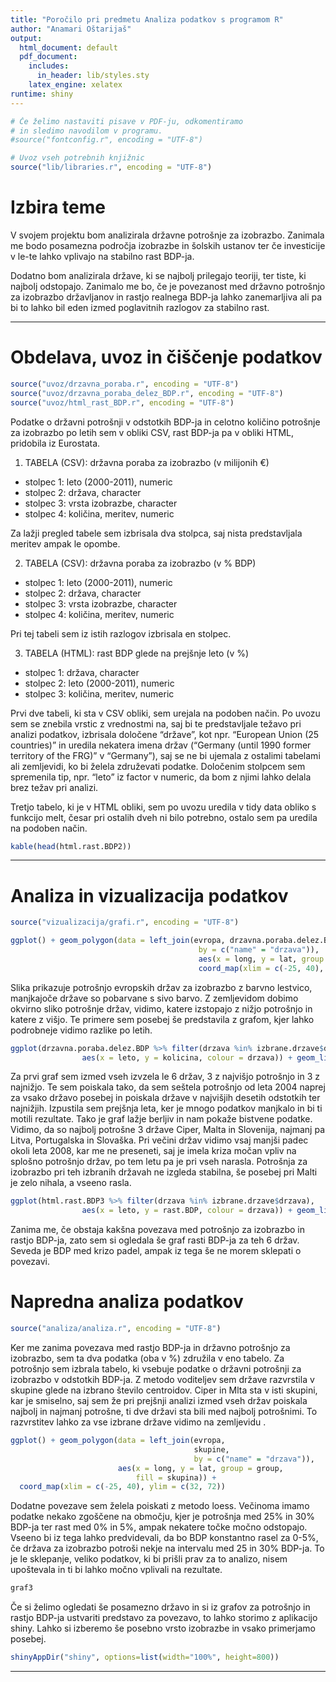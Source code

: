 ```yaml
---
title: "Poročilo pri predmetu Analiza podatkov s programom R"
author: "Anamari Oštarijaš"
output:
  html_document: default
  pdf_document:
    includes:
      in_header: lib/styles.sty
    latex_engine: xelatex
runtime: shiny
---
```


```r
# Če želimo nastaviti pisave v PDF-ju, odkomentiramo
# in sledimo navodilom v programu.
#source("fontconfig.r", encoding = "UTF-8")

# Uvoz vseh potrebnih knjižnic
source("lib/libraries.r", encoding = "UTF-8")
```

# Izbira teme

V svojem projektu bom analizirala državne potrošnje za izobrazbo. Zanimala me bodo posamezna področja izobrazbe in šolskih ustanov ter če investicije v le-te lahko vplivajo na stabilno rast BDP-ja. 


Dodatno bom analizirala države, ki se najbolj prilegajo teoriji, ter tiste, ki najbolj odstopajo. Zanimalo me bo, če je povezanost med državno potrošnjo za izobrazbo državljanov in rastjo realnega BDP-ja lahko zanemarljiva ali pa bi to lahko bil eden izmed poglavitnih razlogov za stabilno rast.

***

# Obdelava, uvoz in čiščenje podatkov

```r
source("uvoz/drzavna_poraba.r", encoding = "UTF-8")
source("uvoz/drzavna_poraba_delez_BDP.r", encoding = "UTF-8")
source("uvoz/html_rast_BDP.r", encoding = "UTF-8")
```

Podatke o državni potrošnji v odstotkih BDP-ja in celotno količino potrošnje za izobrazbo po letih sem v obliki CSV, rast BDP-ja pa v obliki HTML, pridobila iz Eurostata.

1. TABELA (CSV): državna poraba za izobrazbo (v milijonih €)
* stolpec 1: leto (2000-2011), numeric
* stolpec 2: država, character
* stolpec 3: vrsta izobrazbe, character
* stolpec 4: količina, meritev, numeric

Za lažji pregled tabele sem izbrisala dva stolpca, saj nista predstavljala meritev ampak le opombe. 

2. TABELA (CSV): državna poraba za izobrazbo (v % BDP)
* stolpec 1: leto (2000-2011), numeric
* stolpec 2: država, character
* stolpec 3: vrsta izobrazbe, character
* stolpec 4: količina, meritev, numeric

Pri tej tabeli sem iz istih razlogov izbrisala en stolpec.

3. TABELA (HTML): rast BDP glede na prejšnje leto (v %)
* stolpec 1: država, character
* stolpec 2: leto (2000-2011), numeric
* stolpec 3: količina, meritev, numeric

Prvi dve tabeli, ki sta v CSV obliki, sem urejala na podoben način. Po uvozu sem se znebila vrstic z vrednostmi na, saj bi te predstavljale težavo pri analizi podatkov, izbrisala določene "države", kot npr. "European Union (25 countries)" in uredila nekatera imena držav ("Germany (until 1990 former territory of the FRG)" v "Germany"), saj se ne bi ujemala z ostalimi tabelami ali zemljevidi, ko bi želela združevati podatke. Določenim stolpcem sem spremenila tip, npr. "leto" iz factor v numeric, da bom z njimi lahko delala brez težav pri analizi.

Tretjo tabelo, ki je v HTML obliki, sem po uvozu uredila v tidy data obliko s funkcijo melt, česar pri ostalih dveh ni bilo potrebno, ostalo sem pa uredila na podoben način.


```r
kable(head(html.rast.BDP2))

```



***

# Analiza in vizualizacija podatkov

```r
source("vizualizacija/grafi.r", encoding = "UTF-8")
```



```r
ggplot() + geom_polygon(data = left_join(evropa, drzavna.poraba.delez.BDP,
                                          by = c("name" = "drzava")),
                                          aes(x = long, y = lat, group = group, fill = kolicina)) +
                                          coord_map(xlim = c(-25, 40), ylim = c(32, 72))
```
Slika \ref{fig:zemljevid} prikazuje potrošnjo evropskih držav za izobrazbo z barvno lestvico, manjkajoče države so pobarvane s sivo barvo. Z zemljevidom dobimo okvirno sliko potrošnje držav, vidimo, katere izstopajo z nižjo potrošnjo in katere z višjo. Te primere sem posebej še predstavila z grafom, kjer lahko podrobneje vidimo razlike po letih.
```r
ggplot(drzavna.poraba.delez.BDP %>% filter(drzava %in% izbrane.drzave$drzava),
                aes(x = leto, y = kolicina, colour = drzava)) + geom_line()

```
Za prvi graf \ref{fig:graf1} sem izmed vseh izvzela le 6 držav, 3 z najvišjo potrošnjo in 3 z najnižjo. Te sem poiskala tako, da sem seštela potrošnjo od leta 2004 naprej za vsako državo posebej in poiskala države v najvišjih desetih odstotkih ter najnižjih. Izpustila sem prejšnja leta, ker je mnogo podatkov manjkalo in bi ti motili rezultate. Tako je graf lažje berljiv in nam pokaže bistvene podatke.
Vidimo, da so najbolj potrošne 3 države Ciper, Malta in Slovenija, najmanj pa Litva, Portugalska in Slovaška. Pri večini držav vidimo vsaj manjši padec okoli leta 2008, kar me ne preseneti, saj je imela kriza močan vpliv na splošno potrošnjo držav, po tem letu pa je pri vseh narasla. Potrošnja za izobrazbo pri teh izbranih državah ne izgleda stabilna, še posebej pri Malti je zelo nihala, a vseeno rasla.
```r
ggplot(html.rast.BDP3 %>% filter(drzava %in% izbrane.drzave$drzava),
                aes(x = leto, y = rast.BDP, colour = drzava)) + geom_line()

```
Zanima me, če obstaja kakšna povezava med potrošnjo za izobrazbo in rastjo BDP-ja, zato sem si ogledala še graf rasti BDP-ja \ref{graf2} za teh 6 držav. Seveda je BDP med krizo padel, ampak iz tega še ne morem sklepati o povezavi. 

# Napredna analiza podatkov
```r
source("analiza/analiza.r", encoding = "UTF-8")
```
Ker me zanima povezava med rastjo BDP-ja in državno potrošnjo za izobrazbo, sem ta dva podatka (oba v %) združila v eno tabelo. Za potrošnjo  sem izbrala tabelo, ki vsebuje podatke o državni potrošnji za izobrazbo v odstotkih BDP-ja. Z metodo voditeljev sem države razvrstila v skupine glede na izbrano število centroidov. Ciper in Mlta sta v isti skupini, kar je smiselno, saj sem že pri prejšnji analizi izmed vseh držav poiskala najbolj in najmanj potrošne, ti dve državi sta bili med najbolj potrošnimi. To razvrstitev lahko za vse izbrane države vidimo na zemljevidu \ref{fig:zemljevid2}.
```r
ggplot() + geom_polygon(data = left_join(evropa, 
                                         skupine,
                                         by = c("name" = "drzava")),
                        aes(x = long, y = lat, group = group, 
                            fill = skupina)) +
  coord_map(xlim = c(-25, 40), ylim = c(32, 72))

```
Dodatne povezave sem želela poiskati z metodo loess. Večinoma imamo podatke nekako zgoščene na območju, kjer je potrošnja med 25% in 30% BDP-ja ter rast med 0% in 5%, ampak nekatere točke močno odstopajo. Vseeno bi iz tega lahko predvidevali, da bo BDP konstantno rasel za 0-5%, če država za izobrazbo potroši nekje na intervalu med 25 in 30% BDP-ja. To je le sklepanje, veliko podatkov, ki bi prišli prav za to analizo, nisem upoštevala in ti bi lahko močno vplivali na rezultate.
```r
graf3
```
Če si želimo ogledati še posamezno državo in si iz grafov za potrošnjo in rastjo BDP-ja ustvariti predstavo za povezavo, to lahko storimo z aplikacijo shiny. Lahko si izberemo še posebno vrsto izobrazbe in vsako primerjamo posebej.  

```r
shinyAppDir("shiny", options=list(width="100%", height=800))
```


***




